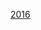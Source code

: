 <noinclude>
{{start U.S. Supreme Court composition| CJ=[[約翰·格洛佛·羅伯茨|羅伯茨]]}}
{{U.S. Supreme Court composition court lifespan| cj=[[約翰·格洛佛·羅伯茨]]| years=2005-}}
</noinclude>{{U.S. Supreme Court composition row| years=2016－2017| 大法官=[[安東尼·肯尼迪|肯尼迪]] &#124; [[克拉倫斯·托馬斯|托馬斯]] &#124; [[露絲·貝德·金斯堡|金斯堡]] &#124; [[史蒂芬·布雷耶|布雷耶]] &#124; [[塞繆爾·阿利托|阿利托]] &#124; [[索尼娅·索托马约尔|索托马约尔]] &#124; [[艾蕾娜·卡根|卡根]] &#124; （空缺）|}}<noinclude>
{{end U.S. Supreme Court composition}}
{{U.S. Supreme Court composition template navbox}}
[[Category:美国最高法院模板|2016]]
</noinclude>